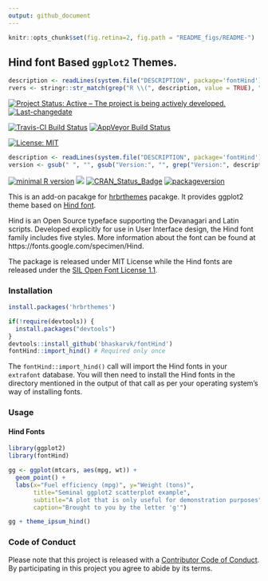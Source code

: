 ```yaml
---
output: github_document
---
```

```r
knitr::opts_chunk$set(fig.retina=2, fig.path = "README_figs/README-")
```

## Hind font Based `ggplot2` Themes.

```r
description <- readLines(system.file("DESCRIPTION", package='fontHind'))
rvers <- stringr::str_match(grep("R \\(", description, value = TRUE), "[0-9]{1,4}\\.[0-9]{1,4}\\.[0-9]{1,4}")[1,1]
```

[![Project Status: Active – The project is being actively developed.](http://www.repostatus.org/badges/latest/active.svg)](http://www.repostatus.org/#active) [![Last-changedate](https://img.shields.io/badge/last%20change-`r gsub('-', '--', Sys.Date())`-green.svg)](/commits/master)

[![Travis-CI Build Status](https://travis-ci.org/bhaskarvk/fontHind.svg?branch=master)](https://travis-ci.org/bhaskarvk/fontHind) [![AppVeyor Build Status](https://ci.appveyor.com/api/projects/status/github/bhaskarvk/fontHind?branch=master&svg=true)](https://ci.appveyor.com/project/bhaskarvk/fontHind)

[![License: MIT](https://img.shields.io/badge/License-MIT-yellow.svg)](https://opensource.org/licenses/MIT)


```r
description <- readLines(system.file("DESCRIPTION", package='fontHind'))
version <- gsub(" ", "", gsub("Version:", "", grep("Version:", description, value = TRUE)))
```
[![minimal R version](https://img.shields.io/badge/R%3E%3D-`r rvers`-6666ff.svg)](https://cran.r-project.org/) [![](http://cranlogs.r-pkg.org/badges/grand-total/fontHind)](http://cran.rstudio.com/web/packages/fontHind/index.html)  [![CRAN_Status_Badge](http://www.r-pkg.org/badges/version/fontHind)](https://cran.r-project.org/package=fontHind) [![packageversion](https://img.shields.io/badge/Package%20version-`r version`-orange.svg?style=flat-square)](commits/master)
 

This is an add-on pacakge for  [hrbrthemes](https://github.com/hrbrmstr/hrbrthemes) pacakge. It provides ggplot2 theme based on [Hind font](https://fonts.google.com/specimen/Hind).

Hind is an Open Source typeface supporting the Devanagari and Latin scripts. Developed explicitly for use in User Interface design, the Hind font family includes five styles. More information about the font can be found at https://fonts.google.com/specimen/Hind.

The package is released under MIT License while the Hind fonts are released under the [SIL Open Font License 1.1](http://scripts.sil.org/cms/scripts/page.php?site_id=nrsi&id=OFL).

### Installation

```r

install.packages('hrbrthemes')

if(!require(devtools)) {
  install.packages("devtools")
}
devtools::install_github('bhaskarvk/fontHind')
fontHind::import_hind() # Required only once
```

The `fontHind::import_hind()` call will import the Hind fonts in your `extrafont` database. You will then need to install the Hind fonts in the directory mentioned in the output of that call as per your operating system's way of installing fonts.

### Usage

#### Hind Fonts

```r
library(ggplot2)
library(fontHind)

gg <- ggplot(mtcars, aes(mpg, wt)) +
  geom_point() +
  labs(x="Fuel efficiency (mpg)", y="Weight (tons)",
       title="Seminal ggplot2 scatterplot example",
       subtitle="A plot that is only useful for demonstration purposes",
       caption="Brought to you by the letter 'g'")

gg + theme_ipsum_hind()
```

### Code of Conduct
Please note that this project is released with a [Contributor Code of Conduct](CONDUCT.md). By participating in this project you agree to abide by its terms.